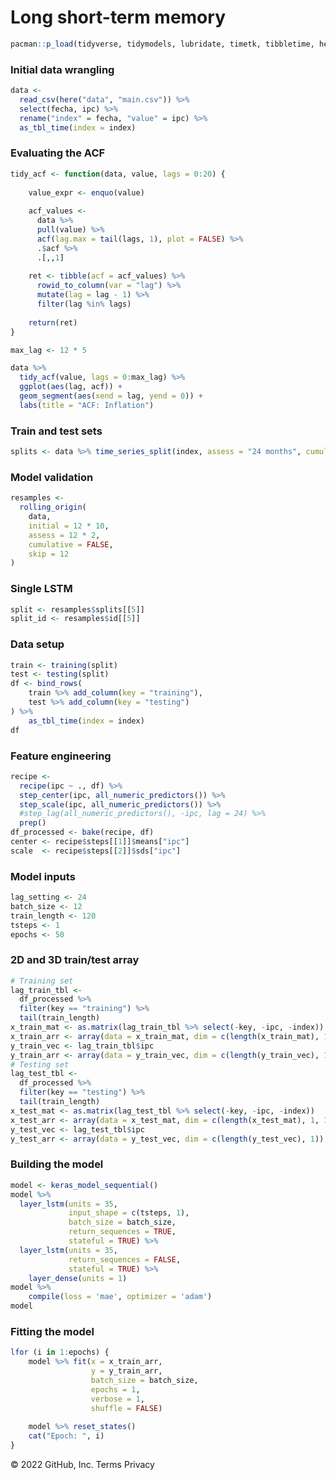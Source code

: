 # Long short-term memory

```r
pacman::p_load(tidyverse, tidymodels, lubridate, timetk, tibbletime, here, keras, tictoc)
```

### Initial data wrangling

```r
data <- 
  read_csv(here("data", "main.csv")) %>%
  select(fecha, ipc) %>% 
  rename("index" = fecha, "value" = ipc) %>%
  as_tbl_time(index = index)
```

### Evaluating the ACF

```r
tidy_acf <- function(data, value, lags = 0:20) {
    
    value_expr <- enquo(value)
    
    acf_values <- 
      data %>%
      pull(value) %>%
      acf(lag.max = tail(lags, 1), plot = FALSE) %>%
      .$acf %>%
      .[,,1]
    
    ret <- tibble(acf = acf_values) %>%
      rowid_to_column(var = "lag") %>%
      mutate(lag = lag - 1) %>%
      filter(lag %in% lags)
    
    return(ret)
}
```

```r
max_lag <- 12 * 5

data %>%
  tidy_acf(value, lags = 0:max_lag) %>%
  ggplot(aes(lag, acf)) +
  geom_segment(aes(xend = lag, yend = 0)) +
  labs(title = "ACF: Inflation")
```

### Train and test sets

```r
splits <- data %>% time_series_split(index, assess = "24 months", cumulative = TRUE)
```

### Model validation

```r
resamples <- 
  rolling_origin(
    data,
    initial = 12 * 10,
    assess = 12 * 2,
    cumulative = FALSE,
    skip = 12
)
```

### Single LSTM

```r
split <- resamples$splits[[5]]
split_id <- resamples$id[[5]]
```

### Data setup

```r
train <- training(split)
test <- testing(split)
df <- bind_rows(
    train %>% add_column(key = "training"),
    test %>% add_column(key = "testing")
) %>% 
    as_tbl_time(index = index)
df
```

### Feature engineering

```r
recipe <- 
  recipe(ipc ~ ., df) %>% 
  step_center(ipc, all_numeric_predictors()) %>%
  step_scale(ipc, all_numeric_predictors()) %>%
  #step_lag(all_numeric_predictors(), -ipc, lag = 24) %>% 
  prep()
df_processed <- bake(recipe, df)
center <- recipe$steps[[1]]$means["ipc"]
scale  <- recipe$steps[[2]]$sds["ipc"]
```

### Model inputs

```r
lag_setting <- 24
batch_size <- 12
train_length <- 120
tsteps <- 1
epochs <- 50
```

### 2D and 3D train/test array

```r
# Training set
lag_train_tbl <- 
  df_processed %>%
  filter(key == "training") %>%
  tail(train_length)
x_train_mat <- as.matrix(lag_train_tbl %>% select(-key, -ipc, -index))
x_train_arr <- array(data = x_train_mat, dim = c(length(x_train_mat), 1, 13))
y_train_vec <- lag_train_tbl$ipc
y_train_arr <- array(data = y_train_vec, dim = c(length(y_train_vec), 1))
# Testing set
lag_test_tbl <- 
  df_processed %>%
  filter(key == "testing") %>%
  tail(train_length)
x_test_mat <- as.matrix(lag_test_tbl %>% select(-key, -ipc, -index))
x_test_arr <- array(data = x_test_mat, dim = c(length(x_test_mat), 1, 13))
y_test_vec <- lag_test_tbl$ipc
y_test_arr <- array(data = y_test_vec, dim = c(length(y_test_vec), 1))
```

### Building the model

```r
model <- keras_model_sequential()
model %>% 
  layer_lstm(units = 35, 
             input_shape = c(tsteps, 1), 
             batch_size = batch_size,
             return_sequences = TRUE, 
             stateful = TRUE) %>% 
  layer_lstm(units = 35, 
             return_sequences = FALSE, 
             stateful = TRUE) %>% 
    layer_dense(units = 1)
model %>% 
    compile(loss = 'mae', optimizer = 'adam')
model
```

### Fitting the model

```r
lfor (i in 1:epochs) {
    model %>% fit(x = x_train_arr, 
                  y = y_train_arr, 
                  batch_size = batch_size,
                  epochs = 1, 
                  verbose = 1, 
                  shuffle = FALSE)
    
    model %>% reset_states()
    cat("Epoch: ", i)
}
```

© 2022 GitHub, Inc. Terms Privacy
